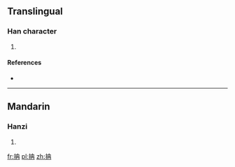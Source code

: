 ==Translingual==

===Han character===
{{Han char|rn=64|rad=手|as=05|sn=8|four=5505<sub>7</sub>|canj=手土月 (QGB)}}

# {{defn|Han|sort=手05}}

====References====
* {{Han ref|kx=0422.160|dkj=11906|dj=0770.140|hdz=31852.030|uh=62A9|ud=25257|bh=CCBE|bd=52414}}

----

==Mandarin==

===Hanzi===
{{cmn-hanzi|pin=[[tān]] ([[tan1]]), [[yóu]] ([[you2]])|wg=t'an<sup>1</sup>, yu<sup>2</sup>}}

# {{defn|lang=cmn|sort=手05}}

[[fr:抩]]
[[pl:抩]]
[[zh:抩]]